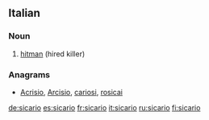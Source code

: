 ==Italian==

===Noun===
{{it-noun|sicar|m|io|i}}

# [[hitman]] (hired killer)

===Anagrams===
* [[Acrisio#Italian|Acrisio]], [[Arcisio#Italian|Arcisio]], [[cariosi#Italian|cariosi]], [[rosicai#Italian|rosicai]]

[[de:sicario]]
[[es:sicario]]
[[fr:sicario]]
[[it:sicario]]
[[ru:sicario]]
[[fi:sicario]]
